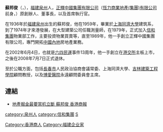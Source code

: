 '''蘇邦俊'''（'''{{lang-en|Pang-Gen So}}'''，{{bd|1936年}}），[[福建|福建]][[泉州|泉州]]人，[[正輝中國集團有限公司|正輝中國集團有限公司]]（[[恆力商業地產(集團)有限公司|恆力商業地產(集團)有限公司]]前身，{{hkex2|0169}}）原創辦人、董事長，以及首席執行官。

在1936年於[[福建|福建]][[泉州|泉州]]出生的蘇邦俊，他在1959年，畢業於[[上海|上海]][[同濟大學|同濟大學]]建筑系，到了1974年才來港發展，在大型建築公司任職測量師，在1979年，正式加入[[信和集團|信和集團]]物業部工作，主要投資物業買賣等，直至1989年，他一手創立正輝中國集團有限公司，專門開拓[[中國內地|中國內地]]房地產業務。

在2002年6月4日，也就是[[六四民運|六四民運]]事件13周年，他一手創立在[[港交所|港交所]]主板上市，之後在2008年7月7日正式退休。

至於公職方面，包括[[長春市|長春市]]人民政治協商會議常委、上海同濟大學、[[吉林建築工程學院|吉林建築工程學院]]顧問教授，以及[[博愛醫院|博愛醫院]]永遠顧問委員會主席。

==連結==
*[http://pdf.sznews.com/big5/content/2002-06/25/content_1037055.htm 地產掘金最要當机立斷 蘇邦俊 香港商報]{{Dead link|date=2018年6月 |bot=InternetArchiveBot |fix-attempted=no }}

{{信和置業}}
[[category:泉州人|category:泉州人]]
[[Category:香港商人|Category:香港商人]]
[[category:信和集團|category:信和集團]]
[[category:同濟大學校友|S]]
[[Category:福建企业家|Category:福建企业家]]